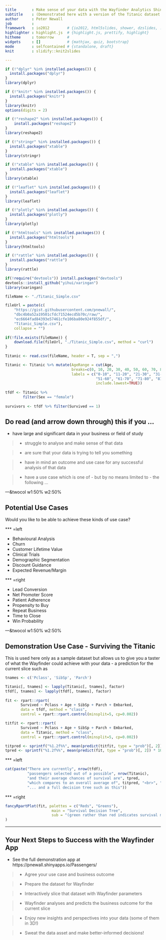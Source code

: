 ```yaml
---
title       : Make sense of your data with the Wayfinder Analytics Shiny App!
subtitle    : (Demonstrated here with a version of the Titanic dataset from Kaggle)
author      : Peter Newall
job         : 
framework   : io2012        # {io2012, html5slides, shower, dzslides, ...}
highlighter : highlight.js  # {highlight.js, prettify, highlight}
hitheme     : tomorrow      # 
widgets     : []            # {mathjax, quiz, bootstrap}
mode        : selfcontained # {standalone, draft}
knit        : slidify::knit2slides

---
```


```r

if (!"dplyr" %in% installed.packages()) {
  install.packages("dplyr")
}
library(dplyr)

if (!"knitr" %in% installed.packages()) {
  install.packages("knitr")
}
library(knitr)
options(digits = 2)

if (!"reshape2" %in% installed.packages()) {
    install.packages("reshape2")
}
library(reshape2)

if (!"stringr" %in% installed.packages()) {
  install.packages("xtable")
}
library(stringr)

if (!"xtable" %in% installed.packages()) {
  install.packages("xtable")
}
library(xtable)

if (!"leaflet" %in% installed.packages()) {
  install.packages("leaflet")
}
library(leaflet)

if (!"plotly" %in% installed.packages()) {
  install.packages("plotly")
}
library(plotly)

if (!"htmltools" %in% installed.packages()) {
  install.packages("htmltools")
}
library(htmltools)

if (!"rattle" %in% installed.packages()) {
  install.packages("rattle")
}
library(rattle)

if(!require("devtools")) install.packages("devtools")
devtools::install_github("yihui/xaringan")
library(xaringan)

fileName <- "./Titanic_Simple.csv"

fileUrl = paste(c(
    "https://gist.githubusercontent.com/pnewall/",
    "dbc4b0a52a19501cfdc71524ecd5b70c/raw/",
    "ec6664fad84393e57461cfe106ba80e924f855df/",
    "Titanic_Simple.csv"),
    collapse = "")
    
if(!file.exists(fileName)) {
    download.file(fileUrl, "./Titanic_Simple.csv", method = "curl")
}
    
Titanic <- read.csv(fileName, header = T, sep = ",")

Titanic <- Titanic %>% mutate(AgeRange = cut(Age, 
                              breaks=c(0, 10, 20, 30, 40, 50, 60, 70, 80, 90, 100), 
                              labels = c("0-10", "11-20", "21-30", "31-40", "41-50", 
                                         "51-60", "61-70", "71-80", "81-90", "91-100"), 
                                         include.lowest=TRUE))
        
tfdf <- Titanic %>%
        filter(Sex == "female")
        
survivors <- tfdf %>% filter(Survived == 1)

```

## Do read (and arrow down through) this if you ...

- have large and significant data in your business or field of study

> * struggle to analyse and make sense of that data

> * are sure that your data is trying to tell you something

> * have in mind an outcome and use case for any successful analysis of that data

> * have a use case which is one of - but by no means limited to - the following ...

---&twocol w1:50% w2:50%

## Potential Use Cases

Would you like to be able to achieve these kinds of use case?

*** =left

- Behavioural Analysis
- Churn
- Customer Lifetime Value       
- Clinical Trials
- Demographic Segmentation    
- Discount Guidance             
- Expected Revenue/Margin

*** =right

- Lead Conversion
- Net Promoter Score
- Patient Adherence             
- Propensity to Buy
- Repeat Business             
- Time to Close
- Win Probability

---&twocol w1:50% w2:50%

## Demonstration Use Case - Surviving the Titanic

This is used here only as a sample dataset but allows us to give you a taster of what the Wayfinder could achieve with your data - a prediction for the current slice such as

```r

tnames <- c('Pclass', 'SibSp', 'Parch')

Titanic[, tnames] <- lapply(Titanic[, tnames], factor)
tfdf[, tnames] <- lapply(tfdf[, tnames], factor)
  
fit <- rpart::rpart(
       Survived ~ Pclass + Age + SibSp + Parch + Embarked, 
       data = tfdf, method = "class", 
       control = rpart::rpart.control(minsplit=5, cp=0.002))

titfit <- rpart::rpart(
       Survived ~ Pclass + Age + SibSp + Parch + Embarked, 
       data = Titanic, method = "class", 
       control = rpart::rpart.control(minsplit=5, cp=0.002))

titpred <- sprintf("%1.2f%%", mean(predict(titfit, type = "prob")[, 2]) * 100)
tpred <- sprintf("%1.2f%%", mean(predict(fit, type = "prob")[, 2]) * 100)

```

*** =left

```r

cat(paste("There are currently", nrow(tfdf), 
          "passengers selected out of a possible", nrow(Titanic),
          "and their average chances of survival are", tpred,
          "which compares to an overall average of", titpred, "<br>", "<br>",
          "... and a full decision tree such as this"))

```

*** =right

```r

fancyRpartPlot(fit, palettes = c("Reds", "Greens"),
                     main = "Survival Decision Tree",
                     sub = "(green rather than red indicates survival more likely)"
)

```

---

## Your Next Steps to Success with the Wayfinder App

- See the full demonstration app at https://pnewall.shinyapps.io/Passengers/

> * Agree your use case and business outcome

> * Prepare the dataset for Wayfinder

> * Interactively slice that dataset with Wayfinder parameters

> * Wayfinder analyses and predicts the business outcome for the current slice

> * Enjoy new insights and perspectives into your data (some of them in 3D!)

> * Sweat the data asset and make better-informed decisions!

